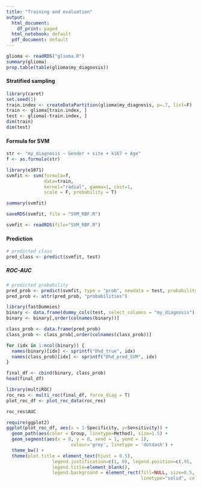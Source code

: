 ```yaml
---
title: "Training and evaluation"
output:
  html_document:
    df_print: paged
  html_notebook: default
  pdf_document: default
---
```


```r
glioma <- readRDS("glioma.R")
summary(glioma)
prop.table(table(glioma$my_diagnosis))
```

#### Stratified sampling
```r
library(caret)
set.seed(1)
train.index <- createDataPartition(glioma$my_diagnosis, p=.7, list=F)
train <- glioma[train.index, ]
test <- glioma[-train.index, ]
dim(train)
dim(test)
```

#### Formula for SVM
```r
str <- "my_diagnosis ~ Gender + site + ki67 + Age"
f <- as.formula(str)
```

```r
library(e1071)
svmfit <- svm(formula=f, 
              data=train, 
              kernel="radial", gamma=1, cost=1, 
              scale = F, probability = T)
```

```r
summary(svmfit)
```

```r
saveRDS(svmfit, file = "SVM_RBF.R")
```

```r
svmfit <- readRDS(file="SVM_RBF.R")
```

#### Prediction
```r
# predicted class
pred_class <- predict(svmfit, test)
```

##### ROC-AUC
```r
# predicted probability
pred_prob <- predict(svmfit, type = "prob", newdata = test, probability = TRUE)
pred_prob <- attr(pred_prob, "probabilities")
```

```r
library(fastDummies)
binary <- data.frame(dummy_cols(test, select_columns = "my_diagnosis")[,39:88])
binary <- binary[,order(colnames(binary))]

class_prob <- data.frame(pred_prob)
class_prob <- class_prob[,order(colnames(class_prob))]

for (idx in 1:ncol(binary)) {
  names(binary)[idx] <- sprintf("D%d_true", idx)
  names(class_prob)[idx] <- sprintf("D%d_pred_SVM", idx)
}

final_df <- cbind(binary, class_prob)
head(final_df)
```


```r
library(multiROC)
roc_res <- multi_roc(final_df, force_diag = T)
plot_roc_df <- plot_roc_data(roc_res)
```

```r
roc_res$AUC
```

```r
require(ggplot2)
ggplot(plot_roc_df, aes(x = 1-Specificity, y=Sensitivity)) +
  geom_path(aes(color = Group, linetype=Method), size=1.5) +
  geom_segment(aes(x = 0, y = 0, xend = 1, yend = 1), 
                        colour='grey', linetype = 'dotdash') +
  theme_bw() + 
  theme(plot.title = element_text(hjust = 0.5), 
                 legend.justification=c(1, 0), legend.position=c(.95, .05),
                 legend.title=element_blank(), 
                 legend.background = element_rect(fill=NULL, size=0.5, 
                                                  linetype="solid", colour="black"))
```


